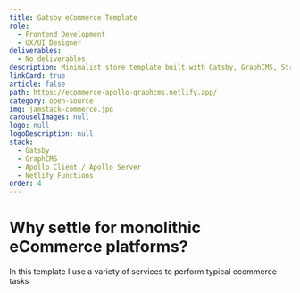 ```yaml
---
title: Gatsby eCommerce Template
role:
  - Frontend Development
  - UX/UI Designer
deliverables:
  - No deliverables
description: Minimalist store template built with Gatsby, GraphCMS, Stripe and Netlify Functions.
linkCard: true
article: false
path: https://ecommerce-apollo-graphcms.netlify.app/
category: open-source
img: jamstack-commerce.jpg
carouselImages: null
logo: null
logoDescription: null
stack:
  - Gatsby
  - GraphCMS
  - Apollo Client / Apollo Server
  - Netlify Functions
order: 4
---
```


# Why settle for monolithic eCommerce platforms?

In this template I use a variety of services to perform typical ecommerce tasks
